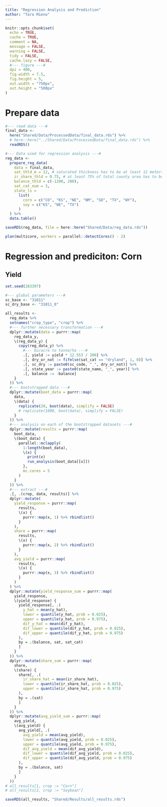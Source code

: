 ```yaml
---
title: "Regression Analysis and Prediction"
author: "Taro Mieno"
---
```


```r
knitr::opts_chunk$set(
  echo = TRUE,
  cache = TRUE,
  comment = NA,
  message = FALSE,
  warning = FALSE,
  tidy = FALSE,
  cache.lazy = FALSE,
  #--- figure ---#
  dpi = 400,
  fig.width = 7.5,
  fig.height = 5,
  out.width = "750px",
  out.height = "500px"
)
```

# Prepare data

```r
#--- read data ---#
final_data <-
  here("Shared/Data/ProcessedData/final_data.rds") %>%
  # here::here("../Shared/Data/ProcessedData/final_data.rds") %>%
  readRDS()

#--- Data used for regression analysis ---#
reg_data <-
  prepare_reg_data(
    data = final_data,
    sat_thld_m = 12, # saturated thickness has to be at least 12 meters
    ir_share_thld = 0.75, # at least 75% of total county area has to be overlapped with HPA
    balance_thld = c(-1200, 200),
    sat_cat_num = 3,
    state_ls =
      list(
        corn = c("CO", "KS", "NE", "NM", "SD", "TX", "WY"),
        soy = c("KS", "NE", "TX")
      )
  ) %>%
  data.table()

saveRDS(reg_data, file = here::here("Shared/Data/reg_data.rds"))
```

```r
plan(multicore, workers = parallel::detectCores() - 2)
```

# Regression and prediciton: Corn

## Yield

```r
set.seed(283397)

#--- global parameters ---#
sc_base <- "31011"
sc_dry_base <- "31011_0"

all_results <-
  reg_data %>%
  setnames("crop_type", "crop") %>%
  #--- further necessary transformation ---#
  dplyr::mutate(data = purrr::map(
    reg_data_y,
    \(reg_data_y) {
      copy(reg_data_y) %>%
        #--- bu/acre to tonne/ha ---#
        .[, yield := yield * 12.553 / 200] %>%
        .[, dry_or_not := fifelse(sat_cat == "dryland", 1, 0)] %>%
        .[, sc_dry := paste0(sc_code, "_", dry_or_not)] %>%
        .[, state_year := paste0(state_name, "_", year)] %>%
        .[, balance := -balance]
    }
  )) %>%
  #--- bootstrapped data ---#
  dplyr::mutate(boot_data = purrr::map(
    data,
    \(data) {
      replicate(20, boot(data), simplify = FALSE)
      # replicate(1000, boot(data), simplify = FALSE)
    }
  )) %>%
  #--- analysis on each of the bootstrapped datasets ---#
  dplyr::mutate(results = purrr::map(
    boot_data,
    \(boot_data) {
      parallel::mclapply(
        1:length(boot_data),
        \(x) {
          print(x)
          run_analysis(boot_data[[x]])
        },
        mc.cores = 5
      )
    }
  )) %>%
  #--- extract ---#
  .[, .(crop, data, results)] %>%
  dplyr::mutate(
    yield_response = purrr::map(
      results,
      \(x) {
        purrr::map(x, 1) %>% rbindlist()
      }
    ),
    share = purrr::map(
      results,
      \(x) {
        purrr::map(x, 2) %>% rbindlist()
      }
    ),
    avg_yield = purrr::map(
      results,
      \(x) {
        purrr::map(x, 3) %>% rbindlist()
      }
    )
  ) %>%
  dplyr::mutate(yield_response_sum = purrr::map(
    yield_response,
    \(yield_response) {
      yield_response[, .(
        y_hat = mean(y_hat),
        lower = quantile(y_hat, prob = 0.025),
        upper = quantile(y_hat, prob = 0.975),
        dif_y_hat = mean(dif_y_hat),
        dif_lower = quantile(dif_y_hat, prob = 0.025),
        dif_upper = quantile(dif_y_hat, prob = 0.975)
      ),
      by = .(balance, sat, sat_cat)
      ]
    }
  )) %>%
  dplyr::mutate(share_sum = purrr::map(
    share,
    \(share) {
      share[, .(
        ir_share_hat = mean(ir_share_hat),
        lower = quantile(ir_share_hat, prob = 0.025),
        upper = quantile(ir_share_hat, prob = 0.975)
      ),
      by = .(sat)
      ]
    }
  )) %>%
  dplyr::mutate(avg_yield_sum = purrr::map(
    avg_yield,
    \(avg_yield) {
      avg_yield[, .(
        avg_yield = mean(avg_yield),
        lower = quantile(avg_yield, prob = 0.025),
        upper = quantile(avg_yield, prob = 0.975),
        dif_avg_yield = mean(dif_avg_yield),
        dif_lower = quantile(dif_avg_yield, prob = 0.025),
        dif_upper = quantile(dif_avg_yield, prob = 0.975)
      ),
      by = .(balance, sat)
      ]
    }
  ))
# all_results[1, crop := "Corn"]
# all_results[2, crop := "Soybean"]
```

```r
saveRDS(all_results, "Shared/Results/all_results.rds")
```

